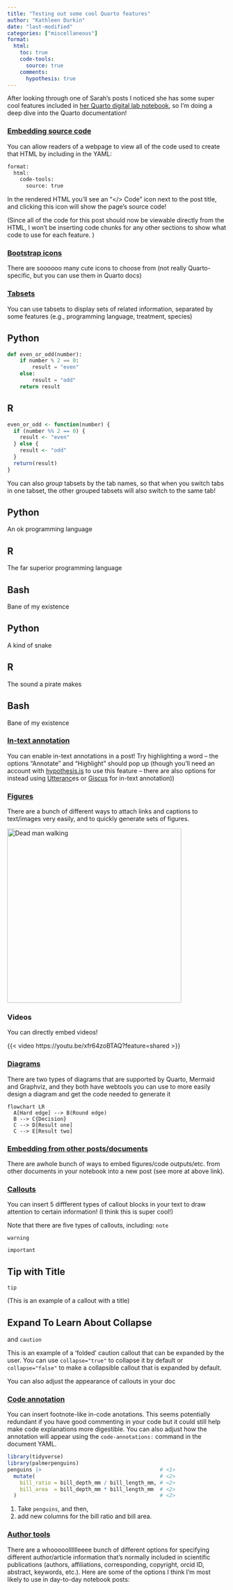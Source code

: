 ```yaml
---
title: "Testing out some cool Quarto features"
author: "Kathleen Durkin"
date: "last-modified"
categories: ["miscellaneous"]
format:
  html:
    toc: true
    code-tools: 
      source: true
    comments:
      hypothesis: true
---
```


After looking through one of Sarah's posts I noticed she has some super cool features included in [her Quarto digital lab notebook](https://sarahtanja.github.io/quarto-blog/), so I'm doing a deep dive into the Quarto documentation!

### [Embedding source code](https://quarto.org/docs/output-formats/html-code.html#code-tools)

You can allow readers of a webpage to view all of the code used to create that HTML by including in the YAML:

``` default
format:
  html:
    code-tools:
      source: true
```

In the rendered HTML you'll see an "\</\> Code" icon next to the post title, and clicking this icon will show the page's source code!

(Since all of the code for this post should now be viewable directly from the HTML, I won't be inserting code chunks for any other sections to show what code to use for each feature. )

### [Bootstrap icons](https://icons.getbootstrap.com/)

There are soooooo many cute icons to choose from (not really Quarto-specific, but you can use them in Quarto docs)

### [Tabsets](https://quarto.org/docs/output-formats/html-basics.html#tabsets)

You can use tabsets to display sets of related information, separated by some features (e.g., programming language, treatment, species)

::: panel-tabset
## Python

``` python
def even_or_odd(number):
    if number % 2 == 0:
        result = "even"
    else:
        result = "odd"
    return result
```

## R

``` r
even_or_odd <- function(number) {
  if (number %% 2 == 0) {
    result <- "even"
  } else {
    result <- "odd"
  }
  return(result)
}
```
:::

You can also *group* tabsets by the tab names, so that when you switch tabs in one tabset, the other grouped tabsets will also switch to the same tab!

::: {.panel-tabset group="language"}
## Python

An ok programming language

## R

The far superior programming language

## Bash

Bane of my existence
:::

::: {.panel-tabset group="language"}
## Python

A kind of snake

## R

The sound a pirate makes

## Bash

Bane of my existence
:::

### [In-text annotation](https://quarto.org/docs/output-formats/html-basics.html#commenting)

You can enable in-text annotations in a post! Try highlighting a word -- the options "Annotate" and "Highlight" should pop up (though you'll need an account with [hypothesis.is](https://web.hypothes.is/) to use this feature -- there are also options for instead using [Utteranc](https://utteranc.es/)es or [Giscus](https://giscus.app/) for in-text annotation))

### [Figures](https://quarto.org/docs/authoring/figures.html)

There are a bunch of different ways to attach links and captions to text/images very easily, and to quickly generate sets of figures.

[![Dead man walking](https://www.fisheries.noaa.gov/s3/styles/full_width/s3/2021-11/Acropora_cervicornis_staghorn_coral.jpg?itok=8sYkq8lb){fig-align="center" width="400"}](https://www.fisheries.noaa.gov/species/staghorn-coral)

### Videos

You can directly embed videos!

{{< video https://youtu.be/xfr64zoBTAQ?feature=shared >}}

### [Diagrams](https://quarto.org/docs/authoring/diagrams.html#overview)

There are two types of diagrams that are supported by Quarto, Mermaid and Graphviz, and they both have webtools you can use to more easily design a diagram and get the code needed to generate it

```mermaid
flowchart LR
  A[Hard edge] --> B(Round edge)
  B --> C{Decision}
  C --> D[Result one]
  C --> E[Result two]
```

### [Embedding from other posts/documents](https://quarto.org/docs/authoring/notebook-embed.html)

There are awhole bunch of ways to embed figures/code outputs/etc. from other documents in your notebook into a new post (see more at above link).

### [Callouts](https://quarto.org/docs/authoring/callouts.html)

You can insert 5 diffferent types of callout blocks in your text to draw attention to certain information! (I think this is super cool!)

::: callout-note
Note that there are five types of callouts, including: `note`
:::

::: callout-warning
`warning`
:::

::: callout-important
`important`
:::

::: callout-tip
## Tip with Title

`tip`

(This is an example of a callout with a title)
:::

::: {.callout-caution collapse="true"}
## Expand To Learn About Collapse

and `caution`

This is an example of a 'folded' caution callout that can be expanded by the user. You can use `collapse="true"` to collapse it by default or `collapse="false"` to make a collapsible callout that is expanded by default.
:::

You can also adjust the appearance of callouts in your doc

### [Code annotation](https://quarto.org/docs/authoring/code-annotation.html#overview)

You can insert footnote-like in-code anotations. This seems potentially redundant if you have good commenting in your code but it could still help make code explanations more digestible. You can also adjust how the annotation will appear using the `code-annotations:` command in the document YAML.

``` r
library(tidyverse)
library(palmerpenguins)
penguins |>                                      # <1>
  mutate(                                        # <2>
    bill_ratio = bill_depth_mm / bill_length_mm, # <2>
    bill_area  = bill_depth_mm * bill_length_mm  # <2>
  )                                              # <2>
```

1.  Take `penguins`, and then,
2.  add new columns for the bill ratio and bill area.

### [Author tools](https://quarto.org/docs/authoring/front-matter.html#overview)

There are a whooooolllllleeee bunch of different options for specifying different author/article information that's normally included in scientific publications (authors, affiliations, corresponding, copyright, orcid ID, abstract, keywords, etc.). Here are some of the options I think I'm most likely to use in day-to-day notebook posts:
